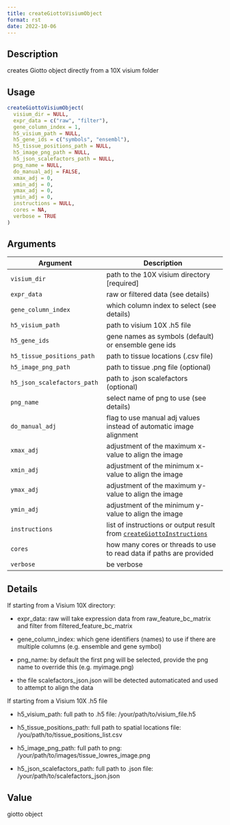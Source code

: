 ```yaml
--- 
title: createGiottoVisiumObject 
format: rst 
date: 2022-10-06 
--- 
```


## Description

creates Giotto object directly from a 10X visium folder


## Usage

```r
createGiottoVisiumObject(
  visium_dir = NULL,
  expr_data = c("raw", "filter"),
  gene_column_index = 1,
  h5_visium_path = NULL,
  h5_gene_ids = c("symbols", "ensembl"),
  h5_tissue_positions_path = NULL,
  h5_image_png_path = NULL,
  h5_json_scalefactors_path = NULL,
  png_name = NULL,
  do_manual_adj = FALSE,
  xmax_adj = 0,
  xmin_adj = 0,
  ymax_adj = 0,
  ymin_adj = 0,
  instructions = NULL,
  cores = NA,
  verbose = TRUE
)
```


## Arguments

Argument      |Description
------------- |----------------
`visium_dir`     |     path to the 10X visium directory [required]
`expr_data`     |     raw or filtered data (see details)
`gene_column_index`     |     which column index to select (see details)
`h5_visium_path`     |     path to visium 10X .h5 file
`h5_gene_ids`     |     gene names as symbols (default) or ensemble gene ids
`h5_tissue_positions_path`     |     path to tissue locations (.csv file)
`h5_image_png_path`     |     path to tissue .png file (optional)
`h5_json_scalefactors_path`     |     path to .json scalefactors (optional)
`png_name`     |     select name of png to use (see details)
`do_manual_adj`     |     flag to use manual adj values instead of automatic image alignment
`xmax_adj`     |     adjustment of the maximum x-value to align the image
`xmin_adj`     |     adjustment of the minimum x-value to align the image
`ymax_adj`     |     adjustment of the maximum y-value to align the image
`ymin_adj`     |     adjustment of the minimum y-value to align the image
`instructions`     |     list of instructions or output result from [`createGiottoInstructions`](#creategiottoinstructions)
`cores`     |     how many cores or threads to use to read data if paths are provided
`verbose`     |     be verbose


## Details

If starting from a Visium 10X directory:
   

*  expr_data: raw will take expression data from raw_feature_bc_matrix and filter from filtered_feature_bc_matrix   

*  gene_column_index: which gene identifiers (names) to use if there are multiple columns (e.g. ensemble and gene symbol)   

*  png_name: by default the first png will be selected, provide the png name to override this (e.g. myimage.png)   

*  the file scalefactors_json.json will be detected automaticated and used to attempt to align the data  
 
 If starting from a Visium 10X .h5 file
   

*  h5_visium_path: full path to .h5 file: /your/path/to/visium_file.h5   

*  h5_tissue_positions_path: full path to spatial locations file: /you/path/to/tissue_positions_list.csv   

*  h5_image_png_path: full path to png: /your/path/to/images/tissue_lowres_image.png   

*  h5_json_scalefactors_path: full path to .json file: /your/path/to/scalefactors_json.json


## Value

giotto object



